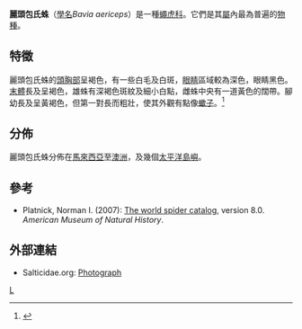 {{Speciesbox
| taxon = Bavia aericeps
| synonyms = * ''Acompse suavis''
}}

'''麗頭包氏蛛'''（[[學名|學名]]''Bavia aericeps''）是一種[[蠅虎科|蠅虎科]]。它們是其[[屬|屬]]內最為普遍的[[物種|物種]]。

==特徵==
麗頭包氏蛛的[[頭胸部|頭胸部]]呈褐色，有一些白毛及白斑，[[眼睛|眼睛]]區域較為深色，眼睛黑色。[[末體|末體]]長及呈褐色，雄蛛有深褐色斑紋及細小白點，雌蛛中央有一道黃色的闊帶。腳幼長及呈黃褐色，但第一對長而粗壯，使其外觀有點像[[蠍子|蠍子]]。<ref>{{Cite book en|author=Murphy, Frances & Murphy, John|year=2000|title=An Introduction to the Spiders of South East Asia|publisher=Malaysian Nature Society|location=Kuala Lumpur}}</ref>

==分佈==
麗頭包氏蛛分佈在[[馬來西亞|馬來西亞]]至[[澳洲|澳洲]]，及幾個[[太平洋島嶼|太平洋島嶼]]。

==參考==
{{reflist}}
* Platnick, Norman I. (2007): [http://research.amnh.org/entomology/spiders/catalog/index.html The world spider catalog]{{WebCite|url=https://www.webcitation.org/67DrBtsIY?url=http://research.amnh.org/iz/spiders/catalog/index.html |date=20120426222429 |dateformat=iso }}, version 8.0. ''American Museum of Natural History''.

==外部連結==
* Salticidae.org: [http://salticidae.org/salticid/diagnost/bavia/aeri-jph.htm Photograph]{{Wayback|url=http://salticidae.org/salticid/diagnost/bavia/aeri-jph.htm |date=20110517064535 }}

{{Taxonbar}}
[[Category:蠅虎科|L]]